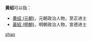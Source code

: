 '''黄绍'''可以指：
* [[黄绍_(元朝)|黄绍 (元朝)]]，元朝政治人物，至正进士
* [[黃紹_(明朝)|黃紹 (明朝)]]，明朝政治人物，宣德进士

{{disambig}}

[[Category:二字黄姓人名消歧义|shao]]